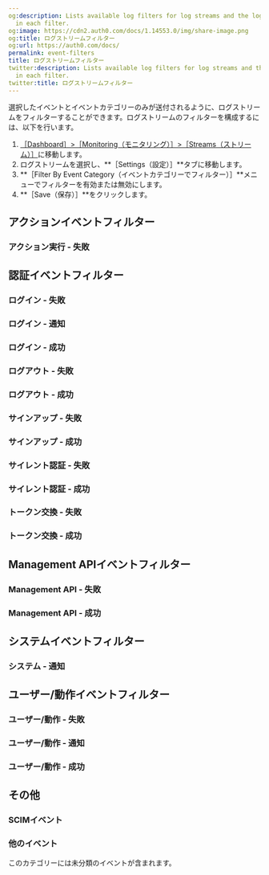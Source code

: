 ```yaml
---
og:description: Lists available log filters for log streams and the logs included
  in each filter.
og:image: https://cdn2.auth0.com/docs/1.14553.0/img/share-image.png
og:title: ログストリームフィルター
og:url: https://auth0.com/docs/
permalink: event-filters
title: ログストリームフィルター
twitter:description: Lists available log filters for log streams and the logs included
  in each filter.
twitter:title: ログストリームフィルター
---
```


選択したイベントとイベントカテゴリーのみが送付されるように、ログストリームをフィルターすることができます。ログストリームのフィルターを構成するには、以下を行います。

1. [［Dashboard］>［Monitoring（モニタリング）］>［Streams（ストリーム）］](%24%7Bmanage_url%7D/#/log-streams)に移動します。
2. ログストリームを選択し、**［Settings（設定）］**タブに移動します。
3. **［Filter By Event Category（イベントカテゴリーでフィルター）］**メニューでフィルターを有効または無効にします。
4. **［Save（保存）］**をクリックします。

## アクションイベントフィルター



### アクション実行 - 失敗



## 認証イベントフィルター



### ログイン - 失敗



### ログイン - 通知



### ログイン - 成功



### ログアウト - 失敗



### ログアウト - 成功



### サインアップ - 失敗



### サインアップ - 成功



### サイレント認証 - 失敗



### サイレント認証 - 成功



### トークン交換 - 失敗



### トークン交換 - 成功



## Management APIイベントフィルター



### Management API - 失敗



### Management API - 成功



## システムイベントフィルター



### システム - 通知



## ユーザー/動作イベントフィルター



### ユーザー/動作 - 失敗



### ユーザー/動作 - 通知



### ユーザー/動作 - 成功





## その他

### SCIMイベント



### 他のイベント

このカテゴリーには未分類のイベントが含まれます。